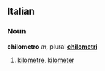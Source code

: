 {{wiktionary}}

==Italian==
===Noun===
'''chilometro''' ''m'', plural '''[[chilometri]]'''
# [[kilometre]], [[kilometer]]